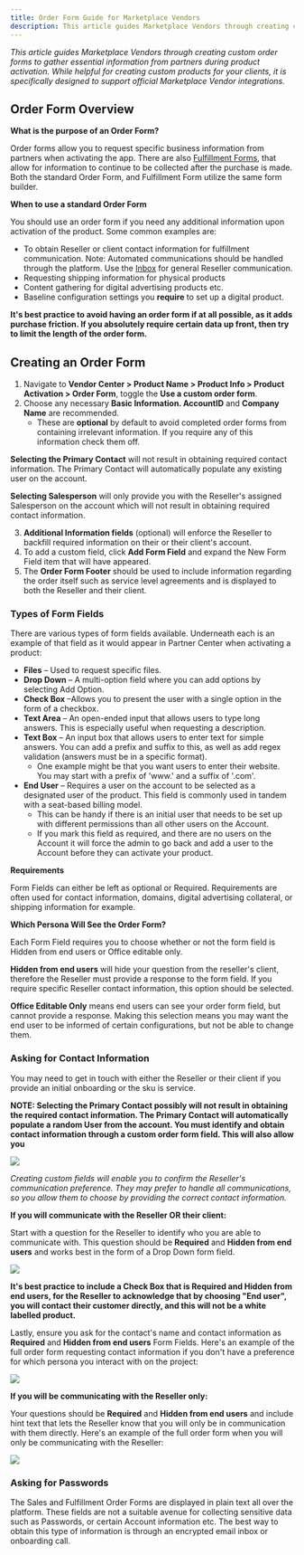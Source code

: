 ```yaml
---
title: Order Form Guide for Marketplace Vendors
description: This article guides Marketplace Vendors through creating custom order forms to gather essential information from partners during product activation.
---
```


*This article guides Marketplace Vendors through creating custom order forms to gather essential information from partners during product activation. While helpful for creating custom products for your clients, it is specifically designed to support official Marketplace Vendor integrations.*

## Order Form Overview

**What is the purpose of an Order Form?**

Order forms allow you to request specific business information from partners when activating the app. There are also [Fulfillment Forms](/partner-center/vendor-center/vendor-onboarding-guide#6--fulfillment-forms-), that allow for information to continue to be collected after the purchase is made. Both the standard Order Form, and Fulfillment Form utilize the same form builder.

**When to use a standard Order Form**

You should use an order form if you need any additional information upon activation of the product. Some common examples are:

- To obtain Reseller or client contact information for fulfillment communication. Note: Automated communications should be handled through the platform. Use the [Inbox](https://support.vendasta.com/hc/en-us/articles/11486192568855-Vendor-Onboarding-Getting-Started-Guide#:~:text=with%20the%20Vendor.-,Platform%20Inbox,-Vendasta%20provides%20a) for general Reseller communication.
- Requesting shipping information for physical products
- Content gathering for digital advertising products etc.
- Baseline configuration settings you **require** to set up a digital product.

**It's best practice to avoid having an order form if at all possible, as it adds purchase friction. If you absolutely require certain data up front, then try to limit the length of the order form.**

## Creating an Order Form

1. Navigate to **Vendor Center > Product Name > Product Info > Product Activation > Order Form**, toggle the **Use a custom order form**.
2. Choose any necessary **Basic Information. AccountID** and **Company Name** are recommended.
   - These are **optional** by default to avoid completed order forms from containing irrelevant information. If you require any of this information check them off.

**Selecting the Primary Contact** will not result in obtaining required contact information. The Primary Contact will automatically populate any existing user on the account.

**Selecting Salesperson** will only provide you with the Reseller's assigned Salesperson on the account which will not result in obtaining required contact information.

3. **Additional Information fields** (optional) will enforce the Reseller to backfill required information on their or their client's account.
4. To add a custom field, click **Add Form Field** and expand the New Form Field item that will have appeared.
5. The **Order Form Footer** should be used to include information regarding the order itself such as service level agreements and is displayed to both the Reseller and their client.

### Types of Form Fields

There are various types of form fields available. Underneath each is an example of that field as it would appear in Partner Center when activating a product:

- **Files** – Used to request specific files.
- **Drop Down** – A multi-option field where you can add options by selecting Add Option.
- **Check Box** –Allows you to present the user with a single option in the form of a checkbox.
- **Text Area** – An open-ended input that allows users to type long answers. This is especially useful when requesting a description.
- **Text Box** – An input box that allows users to enter text for simple answers. You can add a prefix and suffix to this, as well as add regex validation (answers must be in a specific format).
  - One example might be that you want users to enter their website. You may start with a prefix of 'www.' and a suffix of '.com'.
- **End User** – Requires a user on the account to be selected as a designated user of the product. This field is commonly used in tandem with a seat-based billing model.
  - This can be handy if there is an initial user that needs to be set up with different permissions than all other users on the Account.
  - If you mark this field as required, and there are no users on the Account it will force the admin to go back and add a user to the Account before they can activate your product.

**Requirements**

Form Fields can either be left as optional or Required. Requirements are often used for contact information, domains, digital advertising collateral, or shipping information for example.

**Which Persona Will See the Order Form?**

Each Form Field requires you to choose whether or not the form field is Hidden from end users or Office editable only.

**Hidden from end users** will hide your question from the reseller's client, therefore the Reseller must provide a response to the form field. If you require specific Reseller contact information, this option should be selected.

**Office Editable Only** means end users can see your order form field, but cannot provide a response. Making this selection means you may want the end user to be informed of certain configurations, but not be able to change them.

### Asking for Contact Information

You may need to get in touch with either the Reseller or their client if you provide an initial onboarding or the sku is service. 

**NOTE: Selecting the Primary Contact possibly will not result in obtaining the required contact information. The Primary Contact will automatically populate a random User from the account. You must identify and obtain contact information through a custom order form field. This will also allow you**

![](/img/partner-center/vendor-onboarding-guide/order-form-contact-info.png)

*Creating custom fields will enable you to confirm the Reseller's communication preference. They may prefer to handle all communications, so you allow them to choose by providing the correct contact information.*

**If you will communicate with the Reseller OR their client:**

Start with a question for the Reseller to identify who you are able to communicate with. This question should be **Required** and **Hidden from end users** and works best in the form of a Drop Down form field.

![](/img/partner-center/vendor-onboarding-guide/order-form-dropdown.png)

**It's best practice to include a Check Box that is Required and Hidden from end users, for the Reseller to acknowledge that by choosing "End user", you will contact their customer directly, and this will not be a white labelled product.**

Lastly, ensure you ask for the contact's name and contact information as **Required** and **Hidden from end users** Form Fields. Here's an example of the full order form requesting contact information if you don't have a preference for which persona you interact with on the project:

![](/img/partner-center/vendor-onboarding-guide/order-form-contact-full.png)

**If you will be communicating with the Reseller only:**

Your questions should be **Required** and **Hidden from end users** and include hint text that lets the Reseller know that you will only be in communication with them directly. Here's an example of the full order form when you will only be communicating with the Reseller:

![](/img/partner-center/vendor-onboarding-guide/order-form-reseller-only.png)

### Asking for Passwords

The Sales and Fulfillment Order Forms are displayed in plain text all over the platform. These fields are not a suitable avenue for collecting sensitive data such as Passwords, or certain Account information etc.  The best way to obtain this type of information is through an encrypted email inbox or onboarding call.